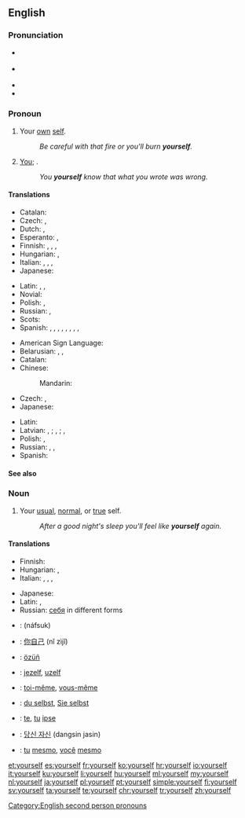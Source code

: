 ==English==

===Pronunciation===
* {{a|RP}} {{IPA|/jɔːˈself/}}
* {{a|US}} {{IPA|/jɚˈsɛlf/|/jʊɹˈsɛlf/}}
* {{audio|en-us-yourself.ogg|Audio (US)|lang=en}}
* {{rhymes|ɛlf}}

===Pronoun===
{{en-pron|desc=referring to the person being spoken to, previously mentioned|the reflexive case of|you}}

# {{context|reflexive|lang=en}} Your [[own]] [[self]].
#: ''Be careful with that fire or you'll burn '''yourself'''.''
# [[you|You]]; {{non-gloss definition|used emphatically, especially to indicate exclusiveness of the referent's participation in the predicate, i.e., that no one else is involved}}.
#: ''You '''yourself''' know that what you wrote was wrong.''

====Translations====
{{trans-top|(reflexive) your own self}}
* Catalan: {{t|ca|et}}
* Czech: {{t+|cs|se}}, {{t+|cs|sebe}}
* Dutch: {{t+|nl|jijzelf}} {{qualifier|informal}}, {{t+|nl|uzelf}} {{qualifier|formal}}
* Esperanto: {{t+|eo|vi}}, {{t+|eo|vin}}
* Finnish: {{t|fi|sinä}} {{t+|fi|itse}} {{qualifier|subject informal}}, {{t|fi|te}} {{t+|fi|itse}} {{qualifier|subject formal}}, {{qualifier|object, informal}} {{t|fi|itsesi}}, {{qualifier|object, formal}} {{t|fi|itsenne}}
* Hungarian: {{t|hu|magad}}, {{t|hu|magadat}}
* Italian: {{t|it|te stesso|m-s}}, {{t|it|te stessa|f-s}}, {{t|it|voi stessi|m-p}}, {{t|it|voi stesse|f-p}}
* Japanese: {{t+|ja|自身|tr=jishin}}
{{trans-mid}}
* Latin: {{t|la|tutemet}}, {{t|la|tute}}, {{t|la|vosmet|p}}
* Novial: {{t|nov|vu}}
* Polish: {{t+|pl|się}}, {{t+|pl|siebie}}
* Russian: {{t|ru|себя|tr=sebjá}}, {{t|ru|-ся}}
* Scots: {{t|sco|yersel}}
* Spanish: {{t+|es|te}}, {{t+|es|ti}}, {{t+|es|se}}, {{t|es|ti mismo}} {{qualifier|tuteo, male}}, {{t|es|ti misma}} {{qualifier|tuteo, female}}, {{t|es|vos mismo}} {{qualifier|voseo, male}}, {{t|es|vos misma}} {{qualifier|voseo, female}}, {{t|es|usted mismo}} {{qualifier|formal, male}}, {{t|es|usted misma}} {{qualifier|formal, female}}
{{trans-bottom}}

{{trans-top|you, used emphatically, especially to emphasize the exclusiveness of the referent's participation in the predicate}}
* American Sign Language: {{t|ase|A@Chesthigh SmallFrontandback}}
* Belarusian: {{t|be|[[ты#Belarusian|ты]] [[сам#Belarusian|сам]]|m|sc=Cyrl}}, {{t|be|[[ты#Belarusian|ты]] [[сам#Belarusian|сама́]]|f|sc=Cyrl}}, {{qualifier|plural or formal}} {{t|be|[[вы#Belarusian|вы]] [[сам#Belarusian|са́мі]]|sc=Cyrl}}
* Catalan: {{t|ca|mateix}}
* Chinese:
*: Mandarin: {{t+|cmn|自己|tr=zìjǐ|sc=Hani}}
* Czech: {{t+|cs|sám}}, {{t|cs|samotný}}
* Japanese: {{t+|ja|自分|tr=じぶん, jibun}}
{{trans-mid}}
* Latin: {{t|la|tute}}
* Latvian: {{t|lv|tu pats|m}}, {{t|lv|tu pati|f}}; {{qualifier|singular formal}} {{t|lv|jūs pats|m}}, {{t|lv|jūs pati|f}}; {{qualifier|plural informal or formal}} {{t|lv|jūs paši|m-p}},  {{t|lv|jūs pašas|f-p}}
* Polish: {{t+|pl|sam|m}}, {{t+|pl|sama|f}}
* Russian: {{t|ru|[[ты#Russian|ты]] [[сам#Russian|сам]]|m|tr=ty sám|sc=Cyrl}}, {{t|ru|[[ты#Russian|ты]] [[сам#Russian|сама́]]|f|tr=ty samá|sc=Cyrl}}, {{qualifier|plural or formal}} {{t|ru|[[вы#Russian|вы]] [[сам#Russian|са́ми]]|tr=vy sámi|sc=Cyrl}}
* Spanish: {{t|es|[[tú]] [[mismo]]}}
{{trans-bottom}}

====See also====
{{English personal pronouns}}

===Noun===
{{en-noun|yourselves}}

# Your [[usual]], [[normal]], or [[true]] self.
#: ''After a good night's sleep you'll feel like '''yourself''' again.''

====Translations====
{{trans-top|your usual, normal, or true self}}
* Finnish: {{t|fi|oma itse|alt=oma itsesi}}
* Hungarian: {{t+|hu|önmaga}}, {{t|hu|saját maga}}
* Italian: {{t|it|te stesso|m-s}}, {{t|it|te stessa|f-s}}, {{t|it|voi stessi|m-p}}, {{t|it|voi stesse|f-p}}
{{trans-mid}}
* Japanese: {{t|ja|本来の自分|tr=honrai no jibun}}
* Latin: {{t|la|tute}}, {{t|la|vosmet|p}}
* Russian: [[себя]] in different forms
{{trans-bottom}}

{{checktrans-top}}
* {{ttbc|ar}}: {{l|ar|نَفْسُك}} (náfsuk)
* {{ttbc|cmn}}: [[你自己]] (nǐ zìjǐ)
* {{ttbc|crh}}: [[özüñ]]
* {{ttbc|nl}}: [[jezelf]], [[uzelf]]
* {{ttbc|fr}}: [[toi-même]], [[vous-même]]
* {{ttbc|de}}: [[du selbst]], [[Sie selbst]]
{{trans-mid}}
* {{ttbc|ia}}: [[te]], [[tu]] [[ipse]]
* {{ttbc|ko}}: [[당신 자신]] (dangsin jasin)
* {{ttbc|pt}}: [[tu#Portuguese|tu]] [[mesmo]], [[você]] [[mesmo]]
{{trans-bottom}}

[[Category:English second person pronouns]]

[[et:yourself]]
[[es:yourself]]
[[fr:yourself]]
[[ko:yourself]]
[[hr:yourself]]
[[io:yourself]]
[[it:yourself]]
[[ku:yourself]]
[[li:yourself]]
[[hu:yourself]]
[[ml:yourself]]
[[my:yourself]]
[[nl:yourself]]
[[ja:yourself]]
[[pl:yourself]]
[[pt:yourself]]
[[simple:yourself]]
[[fi:yourself]]
[[sv:yourself]]
[[ta:yourself]]
[[te:yourself]]
[[chr:yourself]]
[[tr:yourself]]
[[zh:yourself]]